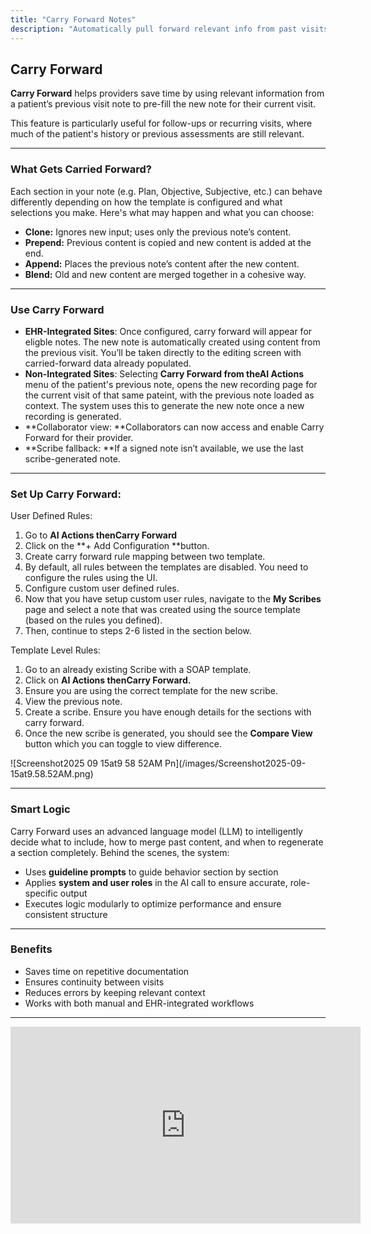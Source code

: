 ```yaml
---
title: "Carry Forward Notes"
description: "Automatically pull forward relevant info from past visits into your new note."
---
```


## Carry Forward

**Carry Forward** helps providers save time by using relevant information from a patient’s previous visit note to pre-fill the new note for their current visit.

This feature is particularly useful for follow-ups or recurring visits, where much of the patient's history or previous assessments are still relevant.

---

### What Gets Carried Forward?

Each section in your note (e.g. Plan, Objective, Subjective, etc.) can behave differently depending on how the template is configured and what selections you make. Here's what may happen and what you can choose:

- **Clone:** Ignores new input; uses only the previous note’s content.
- **Prepend:** Previous content is copied and new content is added at the end.
- **Append:** Places the previous note’s content after the new content.
- **Blend:** Old and new content are merged together in a cohesive way.

---

### Use Carry Forward

- **EHR-Integrated Sites**: Once configured, carry forward will appear for eligble notes. The new note is automatically created using content from the previous visit. You’ll be taken directly to the editing screen with carried-forward data already populated.
- **Non-Integrated Sites**: Selecting ****Carry Forward from theAI Actions****  menu of the patient's previous note, opens the new recording page for the current visit of that same pateint, with the previous note loaded as context. The system uses this to generate the new note once a new recording is generated.
- **Collaborator view: **Collaborators can now access and enable Carry Forward for their provider.
- **Scribe fallback: **If a signed note isn’t available, we use the last scribe-generated note.

---

### Set Up Carry Forward:

User Defined Rules:

1. Go to ****AI Actions thenCarry Forward****
2. Click on the \*\*+ Add Configuration \*\*button.
3. Create carry forward rule mapping between two template.
4. By default, all rules between the templates are disabled. You need to configure the rules using the UI.
5. Configure custom user defined rules.
6. Now that you have setup custom user rules, navigate to the **My Scribes** page and select a note that was created using the source template (based on the rules you defined).
7. Then, continue to steps 2-6 listed in the section below.

Template Level Rules:

1. Go to an already existing Scribe with a SOAP template.
2. Click on ********AI Actions thenCarry Forward.********
3. Ensure you are using the correct template for the new scribe.
4. View the previous note.
5. Create a scribe. Ensure you have enough details for the sections with carry forward.
6. Once the new scribe is generated, you should see the **Compare View** button which you can toggle to view difference.

<Frame>
  ![Screenshot2025 09 15at9 58 52AM Pn](/images/Screenshot2025-09-15at9.58.52AM.png)
</Frame>

---

### Smart Logic

Carry Forward uses an advanced language model (LLM) to intelligently decide what to include, how to merge past content, and when to regenerate a section completely. Behind the scenes, the system:

- Uses **guideline prompts** to guide behavior section by section
- Applies **system and user roles** in the AI call to ensure accurate, role-specific output
- Executes logic modularly to optimize performance and ensure consistent structure

---

### Benefits

- Saves time on repetitive documentation
- Ensures continuity between visits
- Reduces errors by keeping relevant context
- Works with both manual and EHR-integrated workflows

---

<Frame>
  <iframe width="560" height="315" src="https://www.youtube.com/embed/1kY2hDIHHuw?si=dheIUoh6X4EqW2j9" title="YouTube video player" frameborder="0" allow="accelerometer; autoplay; clipboard-write; encrypted-media; gyroscope; picture-in-picture; web-share" referrerpolicy="strict-origin-when-cross-origin" allowfullscreen />
</Frame>

### Commure Carry Forward (integrated)

<Frame>
  ![Image(23) Pn](/image\(23\).png)
</Frame>

<Tip>
  Users no longer need to navigate to \*\*My Scribes → AI Actions → Carry Forward. \*\*The previous signed note from the EHR is automatically pulled into our system, allowing the user to start a visit with carry forward already in place.
</Tip>

<Info>
  For more information on details how to this up, please contact sales or your customer support manager.
</Info>